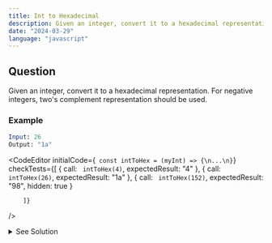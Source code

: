 ```yaml
---
title: Int to Hexadecimal
description: Given an integer, convert it to a hexadecimal representation.
date: "2024-03-29"
language: "javascript"
---
```


## Question
Given an integer, convert it to a hexadecimal representation. For negative integers, two's complement representation should be used.

### Example
```mathematica
Input: 26
Output: "1a"
```

<CodeEditor 
    initialCode={`
const intToHex = (myInt) => {\n...\n}`}
    checkTests={[
        {
        call: `
        intToHex(4)`,
        expectedResult: "4"
        },
        {
        call: `
        intToHex(26)`,
        expectedResult: "1a"
        },
        {
        call: `
        intToHex(152)`,
        expectedResult: "98",
        hidden: true
        }
        
        ]}
/>

<details>
<summary>See Solution</summary>

## Solution

### Basic idea
- We can convert a number to hexadecimal by repeatedly dividing the number by 16 and keeping track of the remainders.
- For negative numbers, we can use two's complement representation to convert them to positive numbers before converting them to hexadecimal.

```js
const intToHex = (myInt) => {
    if (myInt === 0) return "0";
    if (myInt < 0) {
        myInt = 0xFFFFFFFF + myInt + 1;
    }
    let hex = "";
    while (myInt > 0) {
        const remainder = myInt % 16;
        hex = (remainder < 10 ? remainder : String.fromCharCode(remainder + 87)) + hex;
        myInt = Math.floor(myInt / 16);
    }
    return hex;
}
```

### Algorithm Detailed Explanation
1. If the input number is 0, return "0".
2. If the input number is negative, convert it to a positive number using two's complement representation.
3. Initialize an empty string `hex` to store the hexadecimal representation of the number.
4. While the input number is greater than 0, do the following:
    - Calculate the remainder when the number is divided by 16.
    - If the remainder is less than 10, append it to the `hex` string.
    - If the remainder is greater than or equal to 10, convert it to the corresponding hexadecimal character and append it to the `hex` string.
    - Update the input number by dividing it by 16 (integer division).
5. Return the `hex` string as the hexadecimal representation of the input number.


## Complexity Analysis
- The time complexity of this solution is O(log(n)), where n is the input number.
- The space complexity is O(log(n)) as well, due to the space used to store the hexadecimal representation.

## Alternative

```js
const intToHex = (myInt) => {
    if (myInt === 0) return "0";
    if (myInt < 0) {
        myInt = 0xFFFFFFFF + myInt + 1;
    }
    return myInt.toString(16);
}
```
</details>


